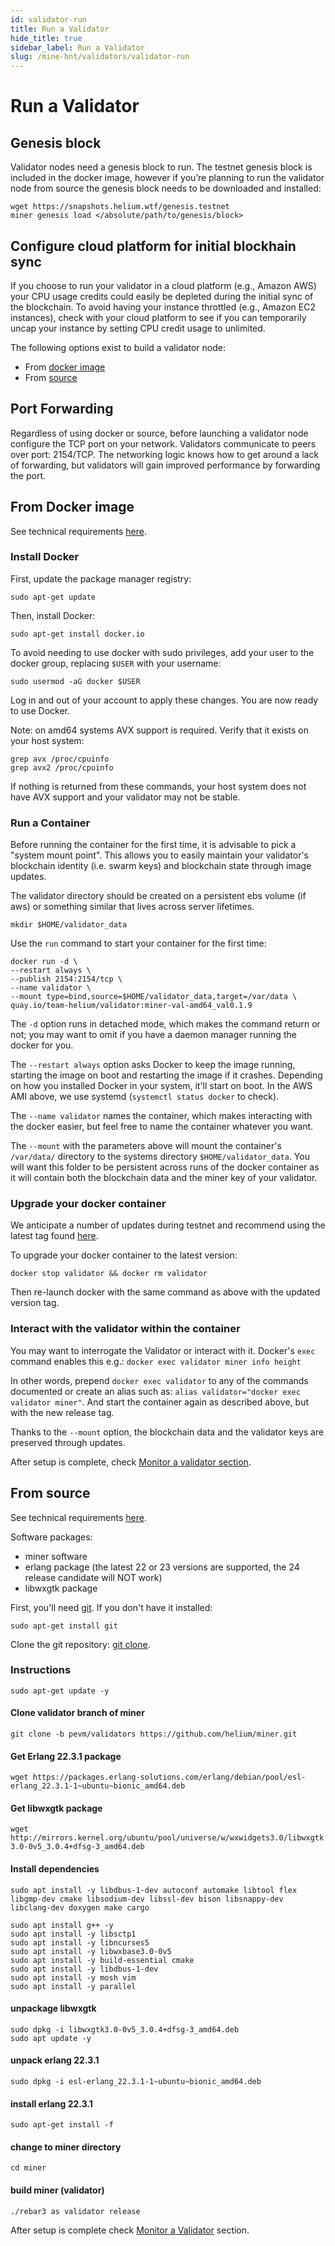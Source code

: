 ```yaml
---
id: validator-run
title: Run a Validator
hide_title: true
sidebar_label: Run a Validator
slug: /mine-hnt/validators/validator-run
---
```



# Run a Validator

## Genesis block

Validator nodes need a genesis block to run. The testnet genesis block is included in the docker image, however if you’re planning to run the validator node from source the genesis block needs to be downloaded and installed:

```
wget https://snapshots.helium.wtf/genesis.testnet
miner genesis load </absolute/path/to/genesis/block>
```

## Configure cloud platform for initial blockhain sync
If you choose to run your validator in a cloud platform (e.g., Amazon AWS) your CPU usage credits could easily be depleted during the initial sync of the blockchain. To avoid having your instance throttled (e.g., Amazon EC2 instances), check with your cloud platform to see if you can temporarily uncap your instance by setting CPU credit usage to unlimited.

The following options exist to build a validator node:

* From [docker image](#docker-image)
* From [source](#source)

## Port Forwarding

Regardless of using docker or source, before launching a validator node configure the TCP port on your network. Validators communicate to peers over port: 2154/TCP. The networking logic knows how to get around a lack of forwarding, but validators will gain improved performance by forwarding the port.

## <a name="docker-image"></a>From Docker image

See technical requirements [here](/mine-hnt/validators/requirements).

### Install Docker

First, update the package manager registry:

```sudo apt-get update```

Then, install Docker:

```sudo apt-get install docker.io```

To avoid needing to use docker with sudo privileges, add your user to the docker group, replacing ```$USER``` with your username:

```sudo usermod -aG docker $USER```

Log in and out of your account to apply these changes. You are now ready to use Docker.

Note: on amd64 systems AVX support is required. Verify that it exists on your host system:
```
grep avx /proc/cpuinfo
grep avx2 /proc/cpuinfo
```
If nothing is returned from these commands, your host system does not have AVX support and your validator may not be stable.

### Run a Container

Before running the container for the first time, it is advisable to pick a "system mount point". This allows you to easily maintain your validator's blockchain identity (i.e. swarm keys) and blockchain state through image updates. 

The validator directory should be created on a persistent ebs volume (if aws) or something similar that lives across server lifetimes.

```mkdir $HOME/validator_data```

Use the ```run``` command to start your container for the first time:

```
docker run -d \
--restart always \
--publish 2154:2154/tcp \
--name validator \
--mount type=bind,source=$HOME/validator_data,target=/var/data \
quay.io/team-helium/validator:miner-val-amd64_val0.1.9
```

The ```-d``` option runs in detached mode, which makes the command return or not; you may want to omit if you have a daemon manager running the docker for you.

The ```--restart always``` option asks Docker to keep the image running, starting the image on boot and restarting the image if it crashes. Depending on how you installed Docker in your system, it'll start on boot. In the AWS AMI above, we use systemd (```systemctl status docker``` to check).

The ```--name validator``` names the container, which makes interacting with the docker easier, but feel free to name the container whatever you want.

The ```--mount``` with the parameters above will mount the container's ```/var/data/``` directory to the systems directory ```$HOME/validator_data```. You will want this folder to be persistent across runs of the docker container as it will contain both the blockchain data and the miner key of your validator. 

### Upgrade your docker container

We anticipate a number of updates during testnet and recommend using the latest tag found [here](https://quay.io/repository/team-helium/validator?tag=latest&tab=tags).

To upgrade your docker container to the latest version:

 ```docker stop validator && docker rm validator```
 
 Then re-launch docker with the same command as above with the updated version tag.

### Interact with the validator within the container

You may want to interrogate the Validator or interact with it. Docker's ```exec``` command enables this e.g.:
```docker exec validator miner info height```

In other words, prepend ```docker exec validator``` to any of the commands documented or create an alias such as: ```alias validator="docker exec validator miner"```.
And start the container again as described above, but with the new release tag. 

Thanks to the ```--mount``` option, the blockchain data and the validator keys are preserved through updates.

After setup is complete, check [Monitor a validator section](/mine-hnt/validators/validator-monitor).

## <a name="source"></a>From source

See technical requirements [here](/mine-hnt/validators/requirements).

Software packages:
* miner software
* erlang package (the latest 22 or 23 versions are supported, the 24 release candidate will NOT work)
* libwxgtk package

First, you'll need [git](https://git-scm.com/). If you don't have it installed:

```sudo apt-get install git```

Clone the git repository:
[git clone](https://github.com/helium/miner.git).

### Instructions

```sudo apt-get update -y```

#### Clone validator branch of miner
```git clone -b pevm/validators https://github.com/helium/miner.git```

#### Get Erlang 22.3.1 package
```wget https://packages.erlang-solutions.com/erlang/debian/pool/esl-erlang_22.3.1-1~ubuntu~bionic_amd64.deb```

#### Get libwxgtk package
```wget http://mirrors.kernel.org/ubuntu/pool/universe/w/wxwidgets3.0/libwxgtk3.0-0v5_3.0.4+dfsg-3_amd64.deb```

#### Install dependencies
```sudo apt install -y libdbus-1-dev autoconf automake libtool flex libgmp-dev cmake libsodium-dev libssl-dev bison libsnappy-dev libclang-dev doxygen make cargo```


```
sudo apt install g++ -y
sudo apt install -y libsctp1
sudo apt install -y libncurses5
sudo apt install -y libwxbase3.0-0v5
sudo apt install -y build-essential cmake
sudo apt install -y libdbus-1-dev
sudo apt install -y mosh vim 
sudo apt install -y parallel
```

#### unpackage libwxgtk
```
sudo dpkg -i libwxgtk3.0-0v5_3.0.4+dfsg-3_amd64.deb
sudo apt update -y
```

#### unpack erlang 22.3.1
```sudo dpkg -i esl-erlang_22.3.1-1~ubuntu~bionic_amd64.deb```

#### install erlang 22.3.1
```sudo apt-get install -f```

#### change to miner directory
```cd miner```

#### build miner (validator)
```./rebar3 as validator release```

After setup is complete check [Monitor a Validator](/mine-hnt/validators/validator-monitor) section.
